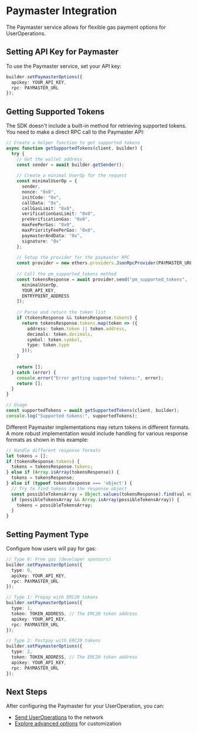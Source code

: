 
# Paymaster Integration

The Paymaster service allows for flexible gas payment options for UserOperations.

## Setting API Key for Paymaster

To use the Paymaster service, set your API key:

```typescript
builder.setPaymasterOptions({
  apikey: YOUR_API_KEY,
  rpc: PAYMASTER_URL
});
```

## Getting Supported Tokens

The SDK doesn't include a built-in method for retrieving supported tokens. You need to make a direct RPC call to the Paymaster API:

```typescript
// Create a helper function to get supported tokens
async function getSupportedTokens(client, builder) {
  try {
    // Get the wallet address
    const sender = await builder.getSender();
    
    // Create a minimal UserOp for the request
    const minimalUserOp = {
      sender,
      nonce: "0x0",
      initCode: "0x",
      callData: "0x",
      callGasLimit: "0x0",
      verificationGasLimit: "0x0",
      preVerificationGas: "0x0",
      maxFeePerGas: "0x0",
      maxPriorityFeePerGas: "0x0",
      paymasterAndData: "0x",
      signature: "0x"
    };
    
    // Setup the provider for the paymaster RPC
    const provider = new ethers.providers.JsonRpcProvider(PAYMASTER_URL);
    
    // Call the pm_supported_tokens method
    const tokensResponse = await provider.send("pm_supported_tokens", [
      minimalUserOp,
      YOUR_API_KEY,
      ENTRYPOINT_ADDRESS
    ]);
    
    // Parse and return the token list
    if (tokensResponse && tokensResponse.tokens) {
      return tokensResponse.tokens.map(token => ({
        address: token.token || token.address,
        decimals: token.decimals,
        symbol: token.symbol,
        type: token.type
      }));
    }
    
    return [];
  } catch (error) {
    console.error("Error getting supported tokens:", error);
    return [];
  }
}

// Usage
const supportedTokens = await getSupportedTokens(client, builder);
console.log("Supported tokens:", supportedTokens);
```

Different Paymaster implementations may return tokens in different formats. A more robust implementation would include handling for various response formats as shown in this example:

```typescript
// Handle different response formats
let tokens = [];
if (tokensResponse.tokens) {
  tokens = tokensResponse.tokens;
} else if (Array.isArray(tokensResponse)) {
  tokens = tokensResponse;
} else if (typeof tokensResponse === 'object') {
  // Try to find tokens in the response object
  const possibleTokensArray = Object.values(tokensResponse).find(val => Array.isArray(val));
  if (possibleTokensArray && Array.isArray(possibleTokensArray)) {
    tokens = possibleTokensArray;
  }
}
```

## Setting Payment Type

Configure how users will pay for gas:

```typescript
// Type 0: Free gas (developer sponsors)
builder.setPaymasterOptions({ 
  type: 0,
  apikey: YOUR_API_KEY,
  rpc: PAYMASTER_URL
});

// Type 1: Prepay with ERC20 tokens
builder.setPaymasterOptions({ 
  type: 1,
  token: TOKEN_ADDRESS, // The ERC20 token address
  apikey: YOUR_API_KEY,
  rpc: PAYMASTER_URL
});

// Type 2: Postpay with ERC20 tokens
builder.setPaymasterOptions({ 
  type: 2,
  token: TOKEN_ADDRESS, // The ERC20 token address
  apikey: YOUR_API_KEY,
  rpc: PAYMASTER_URL
});
```

## Next Steps

After configuring the Paymaster for your UserOperation, you can:
- [Send UserOperations](/en/developer-tools/user-op-sdk/sending-user-operations) to the network
- [Explore advanced options](/en/developer-tools/user-op-sdk/advanced-usage) for customization

<PageFeedback path="/en/developer-tools/user-op-sdk/paymaster-integration" /> 